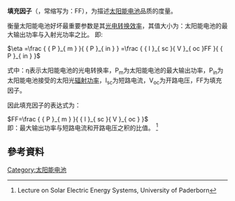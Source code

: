 '''填充因子'''（{{lang-en|fill factor}}，常缩写为：FF），为描述[[太阳能电池|太阳能电池]]品质的度量。

衡量太阳能电池好坏最重要参数是其[[光电转换效率|光电转换效率]]，其值大小为：太阳能电池的最大输出功率与入射光功率之比。
即:

<math> \eta =\frac { { P }_{ m } }{ { P }_{ in } } =\frac { { I }_{ sc }{ V }_{ oc }FF }{ { P }_{ in } } </math>

式中：η表示太阳能电池的光电转换率，P<sub>m</sub>为太阳能电池的最大输出功率，P<sub>in</sub>为太阳能电池接受的太阳光[[辐射功率|辐射功率]]，I<sub>sc</sub>为短路电流，V<sub>oc</sub>为开路电压，FF为填充因子。

因此填充因子的表达式为：

<math> FF=\frac { { P }_{ m } }{ { I }_{ sc }{ V }_{ oc } }  </math>
<br />
即：最大输出功率与短路电流和开路电压之积的比值。
<ref>Lecture on Solar Electric Energy Systems, University of Paderborn</ref>

==參考資料==
{{reflist}}

[[Category:太阳能电池|Category:太阳能电池]]